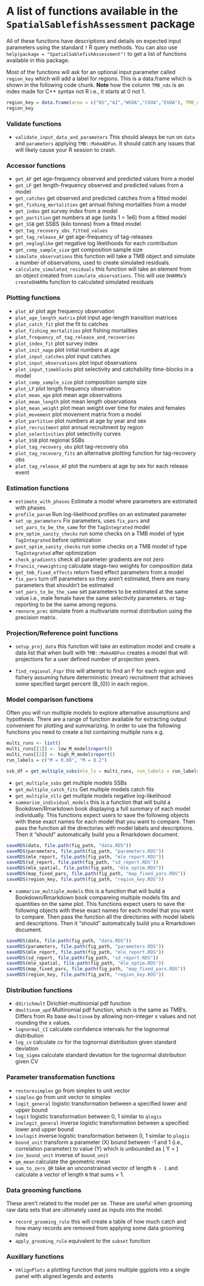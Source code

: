 # A list of functions available in the `SpatialSablefishAssessment` package {-}

All of these functions have descriptions and details on expected input parameters using the standard `?` R query methods. You can also use `help(package = "SpatialSablefishAssessment")` to get a list of functions available in this package.

Most of the functions will ask for an optional input parameter called `region_key` which will add a label for regions. This is a data.frame which is shown in the following code chunk. **Note** how the column `TMB_ndx` is an index made for C++ syntax not R i.e., it starts at 0 not 1.

```r
region_key = data.frame(area = c("BS","AI","WGOA","CGOA","EGOA"), TMB_ndx = c(0:4))
region_key
```


### Validate functions {-}

- `validate_input_data_and_parameters` This should always be run on `data` and `parameters` applying `TMB::MakeADFun`. It should catch any issues that will likely cause your R session to crash.


### Accessor functions {-}

- `get_AF` get age-frequency observed and predicted values from a model
- `get_LF` get length-frequency observed and predicted values from a model
- `get_catches` get observed and predicted catches from a fitted model
- `get_fishing_mortalities` get annual fishing mortalities from a model
- `get_index` get survey index from a model
- `get_partition`  get numbers at age (units 1 = 1e6) from a fitted model
- `get_SSB` get SSBS (kilo tonnes) from a fitted model
- `get_tag_recovery_obs_fitted_values`
- `get_tag_release_AF` get age-frequency of tag-releases
- `get_negloglike` get negative log likelihoods for each contribution
- `get_comp_sample_size` get composition sample size
- `simulate_observations` this function will take a TMB object and simulate a number of observations, used to create simulated residuals.
- `calculate_simulated_residuals` this function will take an element from an object created from `simulate_observations`. This will use `DHARMa`'s `createDHARMa` function to calculated simulated residuals


### Plotting functions {-}

- `plot_AF` plot age frequency observation
- `plot_age_length_matrix` plot input age-length transition matrices
- `plot_catch_fit` plot the fit to catches
- `plot_fishing_mortalities`  plot fishing mortalities
- `plot_frequency_of_tag_release_and_recoveries	`
- `plot_index_fit` plot survey index
- `plot_init_nage` plot initial numbers at age
- `plot_input_catches` plot input catches
- `plot_input_observations` plot input observations
- `plot_input_timeblocks` plot selectivity and catchability time-blocks in a model
- `plot_comp_sample_size` plot composition sample size
- `plot_LF` plot length frequency observation
- `plot_mean_age` plot mean age observations
- `plot_mean_length` plot mean length observations
- `plot_mean_weight` plot mean weight over time for males and females
- `plot_movement`  plot movement matrix from a model
- `plot_partition` plot numbers at age by year and sex
- `plot_recruitment` plot annual recruitment by region
- `plot_selectivities` plot selectivity curves 
- `plot_SSB` plot regional SSBs
- `plot_tag_recovery_obs` plot tag-recovery obs
- `plot_tag_recovery_fits` an alternative plotting function for tag-recovery obs
- `plot_tag_release_AF` plot the numbers at age by sex for each release event

### Estimation functions {-}

- `estimate_with_phases` Estimate a model where parameters are estimated with phases
- `profile_param` Run log-likelihood profiles on an estimated parameter
- `set_up_parameters` Fix parameters, uses `fix_pars` and `set_pars_to_be_the_same` for the `TagIntegrated` model 
- `pre_optim_sanity_checks` run some checks on a TMB model of type `TagIntegrated` before optimization
- `post_optim_sanity_checks`  run some checks on a TMB model of type `TagIntegrated` after optimization
- `check_gradients` check all parameter gradients are not zero
- `Francis_reweighting` calculate stage-two weights for composition data
- `get_tmb_fixed_effects` return fixed effect parameters from a model
- `fix_pars` turn off parameters so they aren't estimated, there are many parameters that shouldn't be estimated
- `set_pars_to_be_the_same` set parameters to be estimated at the same value i.e., male female have the same selectivity parameters. or tag-reporting  to be the same among regions.
- `rmvnorm_prec` simulate from a multivariate normal distribution using the precision matrix.

### Projection/Reference point functions {-}

- `setup_proj_data` this function will take an estimation model and create a data list that when built with `TMB::MakeADFun` creates a model that will projections for a user defined number of projection years.

- `find_regional_Fspr` this will attempt to find an F for each region and fishery assuming future deterministic (mean) recruitment that achieves some specified target percent \(B_{0}\) in each region. 

### Model comparison functions {-}

Often you will run multiple models to explore alternative assumptions and hypothesis. There are a range of function available for extracting output convenient for plotting and summarizing. In order to use the following functions you need to create a list containing multiple runs e.g.

```r
multi_runs <- list()
multi_runs[[1]] <- low_M_model$report()
multi_runs[[2]] <- high_M_model$report()
run_labels = c("M = 0.08", "M = 0.2")

ssb_df = get_multiple_ssbs(mle_ls = multi_runs, run_labels = run_labels)
```


- `get_multiple_ssbs` get multiple models SSBs
- `get_multiple_catch_fits` Get multiple models catch fits
- `get_multiple_nlls` get multiple models negative log-likelihood 
- `summarise_individual_models` this is a function that will build a Bookdown/Rmarkdown book displaying a full summary of each model individually. This functions expect users to save the following objects with these exact names for each model that you want to compare. Then pass the function all the directories with model labels and descriptions. Then it "should" automatically build you a Rmarkdown document.
```r
saveRDS(data, file.path(fig_path, "data.RDS"))
saveRDS(parameters, file.path(fig_path, "parameters.RDS"))
saveRDS(mle_report, file.path(fig_path, "mle_report.RDS"))
saveRDS(sd_report, file.path(fig_path, "sd_report.RDS"))
saveRDS(mle_spatial, file.path(fig_path, "mle_optim.RDS"))
saveRDS(map_fixed_pars, file.path(fig_path, "map_fixed_pars.RDS"))
saveRDS(region_key, file.path(fig_path, "region_key.RDS"))
```
- `summarise_multiple_models` this is a function that will build a Bookdown/Rmarkdown book compareing multiple models fits and quantities on the same plot. This functions expect users to save the following objects with these exact names for each model that you want to compare. Then pass the function all the directories with model labels and descriptions. Then it "should" automatically build you a Rmarkdown document.
```r
saveRDS(data, file.path(fig_path, "data.RDS"))
saveRDS(parameters, file.path(fig_path, "parameters.RDS"))
saveRDS(mle_report, file.path(fig_path, "mle_report.RDS"))
saveRDS(sd_report, file.path(fig_path, "sd_report.RDS"))
saveRDS(mle_spatial, file.path(fig_path, "mle_optim.RDS"))
saveRDS(map_fixed_pars, file.path(fig_path, "map_fixed_pars.RDS"))
saveRDS(region_key, file.path(fig_path, "region_key.RDS"))
```

### Distribution functions {-}

- `ddirichmult` Dirichlet-multinomial pdf function
- `dmultinom_upd` Multinomial pdf function, which is the same as TMB's. Differs from Rs base  `dmultinom` by allowing non-integer x values and not rounding the x values.
- `lognormal_CI` calculate confidence intervals for the lognormal distribution
- `log_cv` calculate cv for the lognormal distribution given standard deviation
- `log_sigma` calculate standard deviation for the lognormal distribution given CV



### Parameter transformation functions {-}

- `restoresimplex` go from simplex to unit vector
- `simplex` go from unit vector to simplex
- `logit_general` logistic transformation between a specified lower and upper bound
- `logit` logistic transformation between 0, 1 similar to `qlogis`
- `invlogit_general` inverse logistic transformation between a specified lower and upper bound
- `invlogit` inverse logistic transformation between 0, 1 similar to `plogis`
- `bound_unit` transform a parameter \(X\) bound between -1 and 1 (i.e., correlation parameter) to value \(Y\) which is unbounded as
\[
Y = 
\begin{cases}
\sqrt{\frac{X^2}{1  - X^2}}, \ \ & X \geq 0 \\
-\sqrt{\frac{X^2}{1  - X^2}} , \ \ & X < 0
\end{cases}
\]
- `inv_bound_unit` inverse of `bound_unit`
- `gm_mean` calculate the geometric mean
- `sum_to_zero_QR` take an unconstrained vector of length `N - 1` and calculate a vector of length `N` that sums = 1.

### Data grooming functions {-}
These aren't related to the model per se. These are useful when grooming raw data sets that are ultimately used as inputs into the model.

- `record_grooming_rule` this will create a table of how much catch and how many records are removed from applying some data grooming rules
- `apply_grooming_rule` equivalent to the `subset` function


### Auxillary functions {-}

- `VAlignPlots` a plotting function that joins multiple ggplots into a single panel with aligned legends and extents

